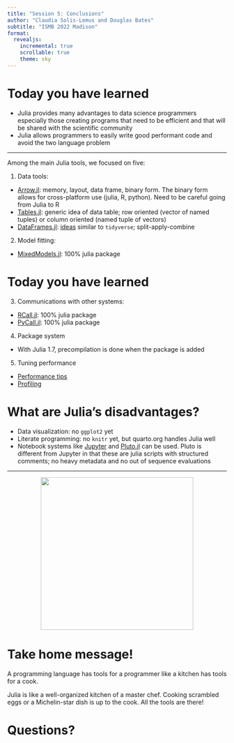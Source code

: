 ```yaml
---
title: "Session 5: Conclusions"
author: "Claudia Solis-Lemus and Douglas Bates"
subtitle: "ISMB 2022 Madison"
format:
  revealjs:
    incremental: true
    scrollable: true
    theme: sky
---
```


# Today you have learned

- Julia provides many advantages to data science programmers especially those creating programs that need to be efficient and that will be shared with the scientific community
- Julia allows programmers to easily write good performant code and avoid the two language problem

---

Among the main Julia tools, we focused on five:

1. Data tools:

  -  [Arrow.jl](https://github.com/JuliaData/Arrow.jl): memory, layout, data frame, binary form. The binary form allows for cross-platform use (julia, R, python). Need to be careful going from Julia to R
  - [Tables.jl](https://github.com/JuliaData/Tables.jl): generic idea of data table; row oriented (vector of named tuples) or column oriented (named tuple of vectors)
  - [DataFrames.jl](https://github.com/JuliaData/DataFrames.jl): [ideas](https://ahsmart.com/assets/pages/data-wrangling-with-data-frames-jl-cheat-sheet/DataFramesCheatSheet_v0.22_rev1.pdf) similar to `tidyverse`; split-apply-combine

2. Model fitting:

  - [MixedModels.jl](https://github.com/JuliaStats/MixedModels.jl): 100% julia package

# Today you have learned

3. Communications with other systems:

  - [RCall.jl](https://github.com/JuliaInterop/RCall.jl): 100% julia package
  - [PyCall.jl](https://github.com/JuliaPy/PyCall.jl): 100% julia package

4. Package system

  - With Julia 1.7, precompilation is done when the package is added

5. Tuning performance

  - [Performance tips](https://docs.julialang.org/en/v1/manual/performance-tips/)
  - [Profiling](https://docs.julialang.org/en/v1/manual/profile/)

# What are Julia's disadvantages?

- Data visualization: no `ggplot2` yet
- Literate programming: no `knitr` yet, but quarto.org handles Julia well
- Notebook systems like [Jupyter](https://jupyter.org) and [Pluto.jl](https://github.com/fonsp/Pluto.jl) can be used.  Pluto is different from Jupyter in that these are julia scripts with structured comments; no heavy metadata and no out of sequence evaluations
  
---


<div style="text-align:center"><img src="pics/julia-logo.png" width="350"/></div>


# Take home message!

A programming language has tools for a programmer like a kitchen has tools for a cook.

Julia is like a well-organized kitchen of a master chef. Cooking scrambled eggs or a Michelin-star dish is up to the cook. All the tools are there!


# Questions?